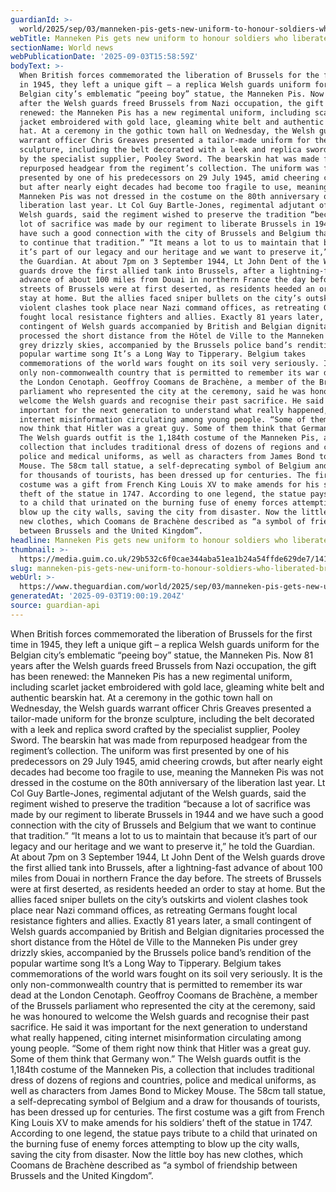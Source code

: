 ```yaml
---
guardianId: >-
  world/2025/sep/03/manneken-pis-gets-new-uniform-to-honour-soldiers-who-liberated-brussels
webTitle: Manneken Pis gets new uniform to honour soldiers who liberated Brussels
sectionName: World news
webPublicationDate: '2025-09-03T15:58:59Z'
bodyText: >-
  When British forces commemorated the liberation of Brussels for the first time
  in 1945, they left a unique gift – a replica Welsh guards uniform for the
  Belgian city’s emblematic “peeing boy” statue, the Manneken Pis. Now 81 years
  after the Welsh guards freed Brussels from Nazi occupation, the gift has been
  renewed: the Manneken Pis has a new regimental uniform, including scarlet
  jacket embroidered with gold lace, gleaming white belt and authentic bearskin
  hat. At a ceremony in the gothic town hall on Wednesday, the Welsh guards
  warrant officer Chris Greaves presented a tailor-made uniform for the bronze
  sculpture, including the belt decorated with a leek and replica sword crafted
  by the specialist supplier, Pooley Sword. The bearskin hat was made from
  repurposed headgear from the regiment’s collection. The uniform was first
  presented by one of his predecessors on 29 July 1945, amid cheering crowds,
  but after nearly eight decades had become too fragile to use, meaning the
  Manneken Pis was not dressed in the costume on the 80th anniversary of the
  liberation last year. Lt Col Guy Bartle-Jones, regimental adjutant of the
  Welsh guards, said the regiment wished to preserve the tradition “because a
  lot of sacrifice was made by our regiment to liberate Brussels in 1944 and we
  have such a good connection with the city of Brussels and Belgium that we want
  to continue that tradition.” “It means a lot to us to maintain that because
  it’s part of our legacy and our heritage and we want to preserve it,” he told
  the Guardian. At about 7pm on 3 September 1944, Lt John Dent of the Welsh
  guards drove the first allied tank into Brussels, after a lightning-fast
  advance of about 100 miles from Douai in northern France the day before. The
  streets of Brussels were at first deserted, as residents heeded an order to
  stay at home. But the allies faced sniper bullets on the city’s outskirts and
  violent clashes took place near Nazi command offices, as retreating Germans
  fought local resistance fighters and allies. Exactly 81 years later, a small
  contingent of Welsh guards accompanied by British and Belgian dignitaries
  processed the short distance from the Hôtel de Ville to the Manneken Pis under
  grey drizzly skies, accompanied by the Brussels police band’s rendition of the
  popular wartime song It’s a Long Way to Tipperary. Belgium takes
  commemorations of the world wars fought on its soil very seriously. It is the
  only non-commonwealth country that is permitted to remember its war dead at
  the London Cenotaph. Geoffroy Coomans de Brachène, a member of the Brussels
  parliament who represented the city at the ceremony, said he was honoured to
  welcome the Welsh guards and recognise their past sacrifice. He said it was
  important for the next generation to understand what really happened, citing
  internet misinformation circulating among young people. “Some of them right
  now think that Hitler was a great guy. Some of them think that Germany won.”
  The Welsh guards outfit is the 1,184th costume of the Manneken Pis, a
  collection that includes traditional dress of dozens of regions and countries,
  police and medical uniforms, as well as characters from James Bond to Mickey
  Mouse. The 58cm tall statue, a self-deprecating symbol of Belgium and a draw
  for thousands of tourists, has been dressed up for centuries. The first
  costume was a gift from French King Louis XV to make amends for his soldiers’
  theft of the statue in 1747. According to one legend, the statue pays tribute
  to a child that urinated on the burning fuse of enemy forces attempting to
  blow up the city walls, saving the city from disaster. Now the little boy has
  new clothes, which Coomans de Brachène described as “a symbol of friendship
  between Brussels and the United Kingdom”.
headline: Manneken Pis gets new uniform to honour soldiers who liberated Brussels
thumbnail: >-
  https://media.guim.co.uk/29b532c6f0cae344aba51ea1b24a54ffde629de7/141_1123_2349_1880/500.jpg
slug: manneken-pis-gets-new-uniform-to-honour-soldiers-who-liberated-brussels
webUrl: >-
  https://www.theguardian.com/world/2025/sep/03/manneken-pis-gets-new-uniform-to-honour-soldiers-who-liberated-brussels
generatedAt: '2025-09-03T19:00:19.204Z'
source: guardian-api
---
```

When British forces commemorated the liberation of Brussels for the first time in 1945, they left a unique gift – a replica Welsh guards uniform for the Belgian city’s emblematic “peeing boy” statue, the Manneken Pis. Now 81 years after the Welsh guards freed Brussels from Nazi occupation, the gift has been renewed: the Manneken Pis has a new regimental uniform, including scarlet jacket embroidered with gold lace, gleaming white belt and authentic bearskin hat. At a ceremony in the gothic town hall on Wednesday, the Welsh guards warrant officer Chris Greaves presented a tailor-made uniform for the bronze sculpture, including the belt decorated with a leek and replica sword crafted by the specialist supplier, Pooley Sword. The bearskin hat was made from repurposed headgear from the regiment’s collection. The uniform was first presented by one of his predecessors on 29 July 1945, amid cheering crowds, but after nearly eight decades had become too fragile to use, meaning the Manneken Pis was not dressed in the costume on the 80th anniversary of the liberation last year. Lt Col Guy Bartle-Jones, regimental adjutant of the Welsh guards, said the regiment wished to preserve the tradition “because a lot of sacrifice was made by our regiment to liberate Brussels in 1944 and we have such a good connection with the city of Brussels and Belgium that we want to continue that tradition.” “It means a lot to us to maintain that because it’s part of our legacy and our heritage and we want to preserve it,” he told the Guardian. At about 7pm on 3 September 1944, Lt John Dent of the Welsh guards drove the first allied tank into Brussels, after a lightning-fast advance of about 100 miles from Douai in northern France the day before. The streets of Brussels were at first deserted, as residents heeded an order to stay at home. But the allies faced sniper bullets on the city’s outskirts and violent clashes took place near Nazi command offices, as retreating Germans fought local resistance fighters and allies. Exactly 81 years later, a small contingent of Welsh guards accompanied by British and Belgian dignitaries processed the short distance from the Hôtel de Ville to the Manneken Pis under grey drizzly skies, accompanied by the Brussels police band’s rendition of the popular wartime song It’s a Long Way to Tipperary. Belgium takes commemorations of the world wars fought on its soil very seriously. It is the only non-commonwealth country that is permitted to remember its war dead at the London Cenotaph. Geoffroy Coomans de Brachène, a member of the Brussels parliament who represented the city at the ceremony, said he was honoured to welcome the Welsh guards and recognise their past sacrifice. He said it was important for the next generation to understand what really happened, citing internet misinformation circulating among young people. “Some of them right now think that Hitler was a great guy. Some of them think that Germany won.” The Welsh guards outfit is the 1,184th costume of the Manneken Pis, a collection that includes traditional dress of dozens of regions and countries, police and medical uniforms, as well as characters from James Bond to Mickey Mouse. The 58cm tall statue, a self-deprecating symbol of Belgium and a draw for thousands of tourists, has been dressed up for centuries. The first costume was a gift from French King Louis XV to make amends for his soldiers’ theft of the statue in 1747. According to one legend, the statue pays tribute to a child that urinated on the burning fuse of enemy forces attempting to blow up the city walls, saving the city from disaster. Now the little boy has new clothes, which Coomans de Brachène described as “a symbol of friendship between Brussels and the United Kingdom”.
